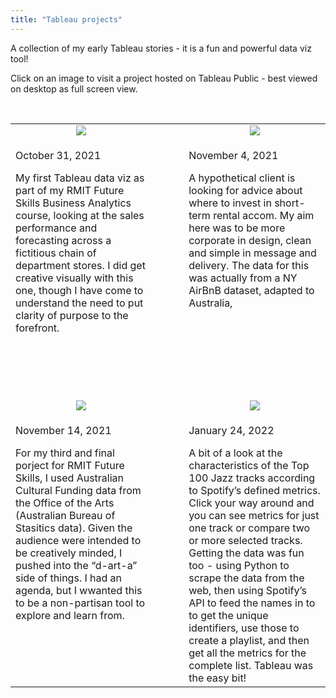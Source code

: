 ```yaml
---
title: "Tableau projects"
---
```



A collection of my early Tableau stories - it is a fun and powerful data viz tool!

Click on an image to visit a project hosted on Tableau Public - best viewed on desktop as full screen view. 



<br>

<table cellpadding="40" cellspacing="20">

<tr>
<td align="center" width="45%">
[![](images/tableau_puri_stores.png)](https://public.tableau.com/app/profile/adam.simmons6405/viz/PuriStoresProject-FINAL-AdamSimmons/PuriSalesStory#1){target="_blank"}
</td>
<td width="10%">
</td>
<td align="center" width="45%">
[![](images/tableau_aircom.png)](https://public.tableau.com/app/profile/adam.simmons6405/viz/Aircom-RMITBusinessAnalyticsproject/AircomOptions){target="_blank"}
</td>
</tr>

<tr>
<td valign="top">
October 31, 2021

My first Tableau data viz as part of my RMIT Future Skills Business Analytics course, looking at the sales performance and forecasting across a fictitious chain of department stores. I did get creative visually with this one, though I have come to understand the need to put clarity of purpose to the forefront.
</td>
<td>
</td>
<td valign="top">
November 4, 2021

A hypothetical client is looking for advice about where to invest in short-term rental accom. My aim here was to be more corporate in design, clean and simple in message and delivery. The data for this was actually from a NY AirBnB dataset, adapted to Australia, 
</td>
</tr>

</tr>
<tr height="100px">
<td>
</td>
</tr>

<tr>
<td align="center" width="45%">
[![](images/tableau_cultural.png)](https://public.tableau.com/app/profile/adam.simmons6405/viz/AustralianCulturalFunding2016-20-TUoA/AustralianCulturalFunding){target="_blank"}
</td>
<td width="10%">
</td>
<td align="center" width="45%">
[![](images/tableau_spotify.png)](https://public.tableau.com/app/profile/adam.simmons6405/viz/SPOTIFYGLOBALTOP100JAZZTRACKS/SPOTIFYGLOBALTOP100JAZZTRACKS){target="_blank"}
</td>
</tr>

<tr>
<td valign="top">
November 14, 2021

For my third and final porject for RMIT Future Skills, I used Australian Cultural Funding data from the Office of the Arts (Australian Bureau of Stasitics data). Given the audience were intended to be creatively minded, I pushed into the "d-art-a" side of things. I had an agenda, but I wwanted this to be a non-partisan tool to explore and learn from.
</td>

<td>
</td>

<td valign="top">
January 24, 2022

A bit of a look at the characteristics of the Top 100 Jazz tracks according to Spotify's defined metrics. Click your way around and you can see metrics for just one track or compare two or more selected tracks. Getting the data was fun too - using Python to scrape the data from the web, then using Spotify's API to feed the names in to to get the unique identifiers, use those to create a playlist, and then get all the metrics for the complete list. Tableau was the easy bit! 
</td>
</tr>
</table>


<br>







